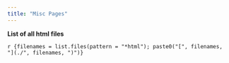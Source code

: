 ```yaml
---
title: "Misc Pages"
---
```


**List of all html files **

`r {filenames = list.files(pattern = "*html"); paste0("[", filenames, "](./", filenames, ")")}`
